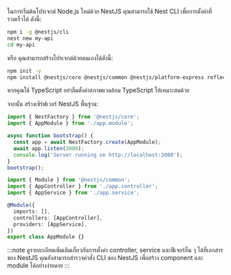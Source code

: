 ในการเริ่มต้นโปรเจกต์ Node.js ใหม่ด้วย NestJS คุณสามารถใช้ Nest CLI เพื่อการตั้งค่าที่รวดเร็วได้ ดังนี้:

```bash
npm i -g @nestjs/cli
nest new my-api
cd my-api
```

หรือ คุณสามารถสร้างโปรเจกต์ด้วยตนเองได้ดังนี้:

```bash
npm init -y
npm install @nestjs/core @nestjs/common @nestjs/platform-express reflect-metadata rxjs
```

หากคุณใช้ TypeScript อย่าลืมตั้งค่าสภาพแวดล้อม TypeScript ให้เหมาะสมด้วย

จากนั้น สร้างเซิร์ฟเวอร์ NestJS พื้นฐาน:

```ts title="main.ts"
import { NestFactory } from '@nestjs/core';
import { AppModule } from './app.module';

async function bootstrap() {
  const app = await NestFactory.create(AppModule);
  await app.listen(3000);
  console.log('Server running on http://localhost:3000');
}
bootstrap();
```

```ts title="app.module.ts"
import { Module } from '@nestjs/common';
import { AppController } from './app.controller';
import { AppService } from './app.service';

@Module({
  imports: [],
  controllers: [AppController],
  providers: [AppService],
})
export class AppModule {}
```

:::note
ดูรายละเอียดเพิ่มเติมเกี่ยวกับการตั้งค่า controller, service และฟีเจอร์อื่น ๆ ได้ที่เอกสารของ NestJS คุณยังสามารถสำรวจคำสั่ง CLI ของ NestJS เพื่อสร้าง component และ module ได้อย่างง่ายดาย
:::

